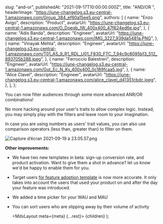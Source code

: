 
  slug: "and-or",
  publishedAt: "2021-09-17T10:00:00.000Z",
  title: "AND/OR ",
  headerImage:
    "https://june-changelog.s3.eu-central-1.amazonaws.com/Group_384_ef60a15ee5.png",
  authors: [
    {
      name: "Enzo Avigo",
      description: "Product",
      avatarUrl:
        "https://june-changelog.s3.eu-central-1.amazonaws.com/O_Doeqb_IW_400x400_47f624ed6e.jpg",
    },
    {
      name: "Adis Banda",
      description: "Engineer",
      avatarUrl:
        "https://june-changelog.s3.eu-central-1.amazonaws.com/IMG_3227_939da5481a.PNG",
    },
    {
      name: "Vinayak Mehta",
      description: "Engineer",
      avatarUrl:
        "https://june-changelog.s3.eu-central-1.amazonaws.com/T01_AS_9_R1_RDL_U01_F830_FTC_7_94c9c8095b13_512_893705b288.jpeg",
    },
    {
      name: "Ferruccio Balestreri",
      description: "Engineer",
      avatarUrl:
        "https://june-changelog.s3.eu-central-1.amazonaws.com/Gut_Ec_N_Ky_400x400_0c189fcaa5.jpg",
    },
    {
      name: "Alice Clavel",
      description: "Engineer",
      avatarUrl:
        "https://june-changelog.s3.eu-central-1.amazonaws.com/alice_clavel_d41351cbdc.jpeg",
    },
  ],
};

You can now filter audiences through some more advanced ANR/OR combinations!

No more hacking around your user's traits to allow complex logic. Instead, you may simply play with the filters and leave room to your imagination.

In case you are using numbers as users' trait values, you can also use comparison operators (less than, greater than) to filter on them.

![Capture d’écran 2021-09-19 à 23.05.57.png](https://june-changelog.s3.eu-central-1.amazonaws.com/Capture_d_ecran_2021_09_19_a_23_05_57_40a5952376.png)

**Other improvements:**

- We have two new templates in beta: sign-up conversion rate, and product activation. Want to give them a shot in advance? let us know we'd be happy to enable them for you.
- Target users [for feature adoption template](https://june.so/template/feature-usage) is now more accurate. It only takes into account the users that used your product on and after the day your feature was introduced.
- We added a time picker for your WAU and MAU
- You can sort users who are slipping away by their volume of activity

  <MdxLayout meta={meta} {...rest}>
    {children}
  </MdxLayout>
);
